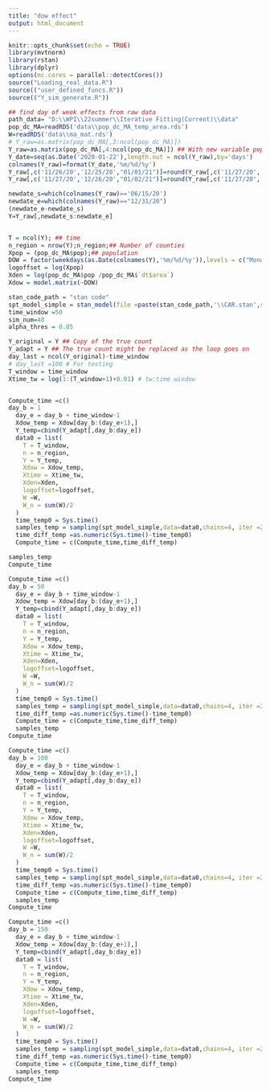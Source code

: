 ---
title: "dow effect"
output: html_document
---

```{r setup, include=FALSE}
knitr::opts_chunk$set(echo = TRUE)
library(mvtnorm)
library(rstan)
library(dplyr)
options(mc.cores = parallel::detectCores())
source("Loading_real_data.R")
source(("user_defined_funcs.R"))
source(("Y_sim_generate.R"))
```

```{r cars}
## find day of week effects from raw data
path_data= "D:\\WPI\\22summer\\Iterative Fitting(Current)\\data"
pop_dc_MA=readRDS('data\\pop_dc_MA_temp_area.rds')
W=readRDS('data\\ma_mat.rds')
# Y_raw=as.matrix(pop_dc_MA[,3:ncol(pop_dc_MA)])
Y_raw=as.matrix(pop_dc_MA[,4:ncol(pop_dc_MA)]) ## With new variable population density
Y_date=seq(as.Date('2020-01-22'),length.out = ncol(Y_raw),by='days')
colnames(Y_raw)=format(Y_date,'%m/%d/%y')
Y_raw[,c('11/26/20','12/25/20',"01/01/21")]=round(Y_raw[,c('11/27/20','12/26/20',"01/02/21")]/2)
Y_raw[,c('11/27/20','12/26/20',"01/02/21")]=round(Y_raw[,c('11/27/20','12/26/20',"01/02/21")]/2)

newdate_s=which(colnames(Y_raw)=='06/15/20')
newdate_e=which(colnames(Y_raw)=="12/31/20")
(newdate_e-newdate_s)
Y=Y_raw[,newdate_s:newdate_e]


T = ncol(Y); ## time
n_region = nrow(Y);n_region;## Number of counties
Xpop = (pop_dc_MA$pop);## population
DOW = factor(weekdays(as.Date(colnames(Y),'%m/%d/%y')),levels = c("Monday","Tuesday",   "Wednesday", "Thursday",  "Friday",    "Saturday",  "Sunday"))
logoffset = log(Xpop)
Xden = log(pop_dc_MA$pop /pop_dc_MA$`dt$area`)
Xdow = model.matrix(~DOW)

stan_code_path = "stan code"
spt_model_simple = stan_model(file =paste(stan_code_path,'\\CAR.stan',sep=''))
time_window =50
sim_num=48
alpha_thres = 0.05

Y_original = Y ## Copy of the true count
Y_adapt = Y ## The true count might be replaced as the loop goes on
day_last = ncol(Y_original)-time_window
# day_last =100 # For testing
T_window = time_window
Xtime_tw = log(1:(T_window+1)+0.01) # tw:time window


Compute_time =c()
day_b = 1
  day_e = day_b + time_window-1
  Xdow_temp = Xdow[day_b:(day_e+1),]
  Y_temp=cbind(Y_adapt[,day_b:day_e])
  data0 = list(
    T = T_window,
    n = n_region,
    Y = Y_temp,
    Xdow = Xdow_temp,
    Xtime = Xtime_tw,
    Xden=Xden,
    logoffset=logoffset,
    W =W,
    W_n = sum(W)/2
  )
  time_temp0 = Sys.time()
  samples_temp = sampling(spt_model_simple,data=data0,chains=4, iter =2000,control = list(adapt_delta =0.9,max_treedepth = 15,metric='diag_e'))
  time_diff_temp =as.numeric(Sys.time()-time_temp0)
  Compute_time = c(Compute_time,time_diff_temp)

samples_temp
Compute_time
```

```{r}
Compute_time =c()
day_b = 50
  day_e = day_b + time_window-1
  Xdow_temp = Xdow[day_b:(day_e+1),]
  Y_temp=cbind(Y_adapt[,day_b:day_e])
  data0 = list(
    T = T_window,
    n = n_region,
    Y = Y_temp,
    Xdow = Xdow_temp,
    Xtime = Xtime_tw,
    Xden=Xden,
    logoffset=logoffset,
    W =W,
    W_n = sum(W)/2
  )
  time_temp0 = Sys.time()
  samples_temp = sampling(spt_model_simple,data=data0,chains=4, iter =2000,control = list(adapt_delta =0.9,max_treedepth = 15,metric='diag_e'))
  time_diff_temp =as.numeric(Sys.time()-time_temp0)
  Compute_time = c(Compute_time,time_diff_temp)
  samples_temp
Compute_time
```


```{r}
Compute_time =c()
day_b = 100
  day_e = day_b + time_window-1
  Xdow_temp = Xdow[day_b:(day_e+1),]
  Y_temp=cbind(Y_adapt[,day_b:day_e])
  data0 = list(
    T = T_window,
    n = n_region,
    Y = Y_temp,
    Xdow = Xdow_temp,
    Xtime = Xtime_tw,
    Xden=Xden,
    logoffset=logoffset,
    W =W,
    W_n = sum(W)/2
  )
  time_temp0 = Sys.time()
  samples_temp = sampling(spt_model_simple,data=data0,chains=4, iter =2000,control = list(adapt_delta =0.9,max_treedepth = 15,metric='diag_e'))
  time_diff_temp =as.numeric(Sys.time()-time_temp0)
  Compute_time = c(Compute_time,time_diff_temp)
  samples_temp
Compute_time
```

```{r}
Compute_time =c()
day_b = 150
  day_e = day_b + time_window-1
  Xdow_temp = Xdow[day_b:(day_e+1),]
  Y_temp=cbind(Y_adapt[,day_b:day_e])
  data0 = list(
    T = T_window,
    n = n_region,
    Y = Y_temp,
    Xdow = Xdow_temp,
    Xtime = Xtime_tw,
    Xden=Xden,
    logoffset=logoffset,
    W =W,
    W_n = sum(W)/2
  )
  time_temp0 = Sys.time()
  samples_temp = sampling(spt_model_simple,data=data0,chains=4, iter =2000,control = list(adapt_delta =0.9,max_treedepth = 15,metric='diag_e'))
  time_diff_temp =as.numeric(Sys.time()-time_temp0)
  Compute_time = c(Compute_time,time_diff_temp)
  samples_temp
Compute_time
```

